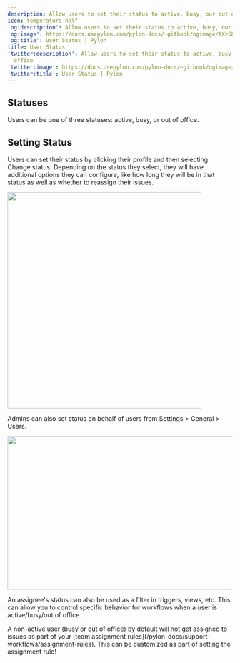 ---
description: Allow users to set their status to active, busy, our out of office
icon: temperature-half
'og:description': Allow users to set their status to active, busy, our out of office
'og:image': https://docs.usepylon.com/pylon-docs/~gitbook/ogimage/tXz5PKeBxKWlJzGF7gtn
'og:title': User Status | Pylon
title: User Status
'twitter:description': Allow users to set their status to active, busy, our out of
  office
'twitter:image': https://docs.usepylon.com/pylon-docs/~gitbook/ogimage/tXz5PKeBxKWlJzGF7gtn
'twitter:title': User Status | Pylon
---
## Statuses

Users can be one of three statuses: active, busy, or out of office.

## Setting Status

Users can set their status by clicking their profile and then selecting Change status. Depending on the status they select, they will have additional options they can configure, like how long they will be in that status as well as whether to reassign their issues.

<Frame>
<img alt="" class="block" data-testid="zoom-image" fetchpriority="high" height="484" sizes="(max-width: 640px) 400px, 768px" src="/gif/status.gif" width="434"/>
</Frame>

Admins can also set status on behalf of users from Settings > General > Users.

<Frame>
<img alt="" class="block" data-testid="zoom-image" fetchpriority="low" height="344" loading="lazy" sizes="(max-width: 640px) 400px, 768px" src="/images/edc02976.png" width="1218"/>
</Frame>

An assignee's status can also be used as a filter in triggers, views, etc. This can allow you to control specific behavior for workflows when a user is active/busy/out of office.

<Info>
A non-active user (busy or out of office) by default will not get assigned to issues as part of your [team assignment rules](/pylon-docs/support-workflows/assignment-rules). This can be customized as part of setting the assignment rule!
</Info>
